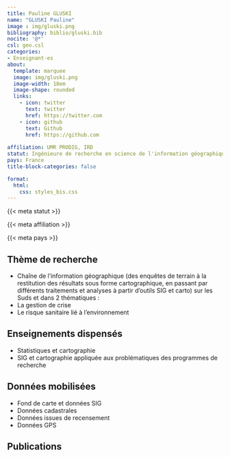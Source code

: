 ```yaml
---
title: Pauline GLUSKI
name: "GLUSKI Pauline"
image : img/gluski.png
bibliography: biblio/gluski.bib
nocite: '@*'
csl: geo.csl
categories: 
- Enseignant·es
about:
  template: marquee
  image: img/gluski.png
  image-width: 18em
  image-shape: rounded
  links:
    - icon: twitter
      text: twitter
      href: https://twitter.com
    - icon: github
      text: Github
      href: https://github.com
      
affiliation: UMR PRODIG, IRD
statut: Ingénieure de recherche en science de l'information géographique
pays: France
title-block-categories: false

format:
  html: 
    css: styles_bis.css
---
```


::: {#profil}
::: {#statut}
{{< meta statut >}}
:::

::: {#affiliation}
{{< meta affiliation >}}
:::

::: {#pays}
<i class="bi bi-globe2"></i> {{< meta pays >}}\
:::
:::

## <i class="bi bi-ui-checks-grid"></i> Thème de recherche

::: {#liste}
-   Chaîne de l'information géographique (des enquêtes de terrain à la restitution des résultats sous forme cartographique, en passant par différents traitements et analyses à partir d'outils SIG et carto) sur les Suds et dans 2 thématiques :
-   La gestion de crise
-   Le risque sanitaire lié à l'environnement
:::

## <i class="bi bi-person-video3"></i> Enseignements dispensés

<div>

-   Statistiques et cartographie
-   SIG et cartographie appliquée aux problématiques des programmes de recherche

</div>

## <i class="bi bi-clipboard-data"></i> Données mobilisées

-   Fond de carte et données SIG
-   Données cadastrales
-   Données issues de recensement
-   Données GPS

## <i class="bi bi-file-earmark-text"></i> Publications

::: {#refs}
:::

